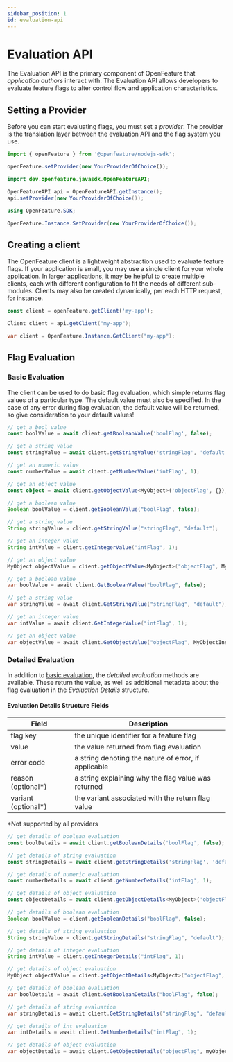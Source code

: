 ```yaml
---
sidebar_position: 1
id: evaluation-api
---
```



# Evaluation API

The Evaluation API is the primary component of OpenFeature that _application authors_ interact with. The Evaluation API allows developers to evaluate feature flags to alter control flow and application characteristics.

## Setting a Provider

<!--- TODO: add link to provider doc when available -->

Before you can start evaluating flags, you must set a _provider_. The provider is the translation layer between the evaluation API and the flag system you use.

<Tabs groupId="code">
<TabItem value="js" label="Typescript">

```ts
import { openFeature } from '@openfeature/nodejs-sdk';

openFeature.setProvider(new YourProviderOfChoice());
```

</TabItem>
<TabItem value="java" label="Java">

```java
import dev.openfeature.javasdk.OpenFeatureAPI;

OpenFeatureAPI api = OpenFeatureAPI.getInstance();
api.setProvider(new YourProviderOfChoice());
```

</TabItem>
<TabItem value="csharp" label="C#">

```csharp
using OpenFeature.SDK;

OpenFeature.Instance.SetProvider(new YourProviderOfChoice());
```

</TabItem>
</Tabs>

## Creating a client

The OpenFeature client is a lightweight abstraction used to evaluate feature flags.
If your application is small, you may use a single client for your whole application. In larger applications, it may be helpful to create multiple clients,
each with different configuration to fit the needs of different sub-modules. Clients may also be created dynamically, per each HTTP request, for instance.

<Tabs groupId="code">
<TabItem value="js" label="Typescript">

```ts
const client = openFeature.getClient('my-app');
```

</TabItem>
<TabItem value="java" label="Java">

```java
Client client = api.getClient("my-app");
```

</TabItem>
<TabItem value="csharp" label="C#">

```csharp
var client = OpenFeature.Instance.GetClient("my-app");
```

</TabItem>
</Tabs>

## Flag Evaluation

### Basic Evaluation

The client can be used to do basic flag evaluation, which simple returns flag values of a particular type. The default value must also be specified.
In the case of any error during flag evaluation, the default value will be returned, so give consideration to your default values!

<Tabs groupId="code">
<TabItem value="js" label="Typescript">

```ts
// get a bool value
const boolValue = await client.getBooleanValue('boolFlag', false);

// get a string value
const stringValue = await client.getStringValue('stringFlag', 'default');

// get an numeric value
const numberValue = await client.getNumberValue('intFlag', 1);

// get an object value
const object = await client.getObjectValue<MyObject>('objectFlag', {});
```

</TabItem>
<TabItem value="java" label="Java">

```java
// get a boolean value
Boolean boolValue = client.getBooleanValue("boolFlag", false);

// get a string value
String stringValue = client.getStringValue("stringFlag", "default");

// get an integer value
String intValue = client.getIntegerValue("intFlag", 1);

// get an object value
MyObject objectValue = client.getObjectValue<MyObject>("objectFlag", MyObjectInstance);
```

</TabItem>
<TabItem value="csharp" label="C#">

```csharp
// get a boolean value
var boolValue = await client.GetBooleanValue("boolFlag", false);

// get a string value
var stringValue = await client.GetStringValue("stringFlag", "default");

// get an integer value
var intValue = await client.GetIntegerValue("intFlag", 1);

// get an object value
var objectValue = await client.GetObjectValue("objectFlag", MyObjectInstance);
```

</TabItem>
</Tabs>

### Detailed Evaluation

In addition to [basic evaluation](#basic-evaluation), the _detailed evaluation_ methods are available. These return the value, as well as additional metadata about the flag evaluation in the _Evaluation Details_ structure.

#### Evaluation Details Structure Fields

| Field                | Description                                          |
| -------------------- | ---------------------------------------------------- |
| flag key             | the unique identifier for a feature flag             |
| value                | the value returned from flag evaluation              |
| error code           | a string denoting the nature of error, if applicable |
| reason (optional\*)  | a string explaining why the flag value was returned  |
| variant (optional\*) | the variant associated with the return flag value    |

\*Not supported by all providers

<Tabs groupId="code">
<TabItem value="js" label="Typescript">

```ts
// get details of boolean evaluation
const boolDetails = await client.getBooleanDetails('boolFlag', false);

// get details of string evaluation
const stringDetails = await client.getStringDetails('stringFlag', 'default');

// get details of numeric evaluation
const numberDetails = await client.getNumberDetails('intFlag', 1);

// get details of object evaluation
const objectDetails = await client.getObjectDetails<MyObject>('objectFlag', {});
```

</TabItem>
<TabItem value="java" label="Java">

```java
// get details of boolean evaluation
Boolean boolValue = client.getBooleanDetails("boolFlag", false);

// get details of string evaluation
String stringValue = client.getStringDetails("stringFlag", "default");

// get details of integer evaluation
String intValue = client.getIntegerDetails("intFlag", 1);

// get details of object evaluation
MyObject objectValue = client.getObjectDetails<MyObject>("objectFlag", myObjectDefaultInstance);
```

</TabItem>
<TabItem value="csharp" label="C#">

```csharp
// get details of boolean evaluation
var boolDetails = await client.GetBooleanDetails("boolFlag", false);

// get details of string evaluation
var stringDetails = await client.GetStringDetails("stringFlag", "default");

// get details of int evaluation
var intDetails = await client.GetNumberDetails("intFlag", 1);

// get details of object evaluation
var objectDetails = await client.GetObjectDetails("objectFlag", myObjectDefaultInstance);
```

</TabItem>
</Tabs>
